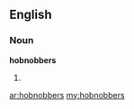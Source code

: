 ==English==

===Noun===
'''hobnobbers'''

# {{plural of|[[hobnobber]]}}

[[ar:hobnobbers]]
[[my:hobnobbers]]
